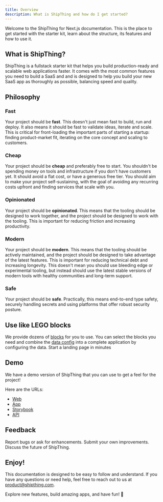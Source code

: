 ```yaml
---
title: Overview
description: What is ShipThing and how do I get started?
---
```


Welcome to the ShipThing for Next.js documentation. This is the place to get started with the starter kit, learn about the structure, its features and how to use it.

## What is ShipThing?

ShipThing is a fullstack starter kit that helps you build production-ready and scalable web applications faster. It comes with the most common features you need to build a SaaS and and is designed to help you build your new SaaS app as thoroughly as possible, balancing speed and quality.

## Philosophy

### Fast

Your project should be **fast**. This doesn't just mean fast to build, run and deploy. It also means it should be fast to validate ideas, iterate and scale. This is critical for front-loading the important parts of starting a startup: finding product-market fit, iterating on the core concept and scaling to customers.

### Cheap

Your project should be **cheap** and preferably free to start. You shouldn't be spending money on tools and infrastructure if you don't have customers yet. It should avoid a flat cost, or have a generous free tier. You should aim to make your project self-sustaining, with the goal of avoiding any recurring costs upfront and finding services that scale with you.

### Opinionated

Your project should be **opinionated**. This means that the tooling should be designed to work together, and the project should be designed to work with the tooling. This is important for reducing friction and increasing productivity.

### Modern

Your project should be **modern**. This means that the tooling should be actively maintained, and the project should be designed to take advantage of the latest features. This is important for reducing technical debt and increasing longevity. This doesn't mean you should use bleeding edge or experimental tooling, but instead should use the latest stable versions of modern tools with healthy communities and long-term support.

### Safe

Your project should be **safe**. Practically, this means end-to-end type safety, securely handling secrets and using platforms that offer robust security posture.

## Use like LEGO blocks

We provide dozens of [blocks](/packages/design-system/blocks) for you to use. You can select the blocks you need and combine the [data config](/setup/configuration/app-config) into a complete application by configuring the data. Start a landing page in minutes



## Demo

We have a demo version of ShipThing that you can use to get a feel for the project!

Here are the URLs:

- [Web](https://demo.shipthing.com)
- [App](https://app.demo.shipthing.com)
- [Storybook](https://storybook.superstarter.focusapps.app)
- [API](https://api.demo.shipthing.com/health)


## Feedback

<Card title="Issues" icon="bug" href="https://github.com/focusapps/ShipThing/issues" horizontal>
  Report bugs or ask for enhancements.
</Card>

<Card title="Pull Requests" icon="hands-clapping" href="https://github.com/focusapps/ShipThing/pulls" horizontal>
  Submit your own improvements.
</Card>

<Card title="Discussions" icon="comments" href="https://github.com/focusapps/ShipThing/discussions" horizontal>
  Discuss the future of ShipThing.
</Card>

## Enjoy! 
This documentation is designed to be easy to follow and understand. If you have any questions or need help, feel free to reach out to us at product@shipthing.com.

Explore new features, build amazing apps, and have fun! 🚀